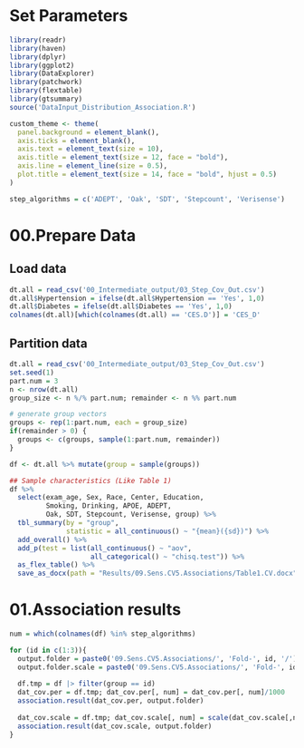 # Set Parameters
```r
library(readr)
library(haven)
library(dplyr)
library(ggplot2)
library(DataExplorer)
library(patchwork)
library(flextable)
library(gtsummary)
source('DataInput_Distribution_Association.R')

custom_theme <- theme(
  panel.background = element_blank(),
  axis.ticks = element_blank(),
  axis.text = element_text(size = 10),
  axis.title = element_text(size = 12, face = "bold"),
  axis.line = element_line(size = 0.5),
  plot.title = element_text(size = 14, face = "bold", hjust = 0.5)
)

step_algorithms = c('ADEPT', 'Oak', 'SDT', 'Stepcount', 'Verisense')
```

# 00.Prepare Data
## Load data
```r
dt.all = read_csv('00_Intermediate_output/03_Step_Cov_Out.csv')
dt.all$Hypertension = ifelse(dt.all$Hypertension == 'Yes', 1,0)
dt.all$Diabetes = ifelse(dt.all$Diabetes == 'Yes', 1,0)
colnames(dt.all)[which(colnames(dt.all) == 'CES.D')] = 'CES_D'
```
## Partition data
```r
dt.all = read_csv('00_Intermediate_output/03_Step_Cov_Out.csv')
set.seed(1)
part.num = 3
n <- nrow(dt.all)
group_size <- n %/% part.num; remainder <- n %% part.num

# generate group vectors
groups <- rep(1:part.num, each = group_size)
if(remainder > 0) {
  groups <- c(groups, sample(1:part.num, remainder))
}

df <- dt.all %>% mutate(group = sample(groups))

## Sample characteristics (Like Table 1)
df %>% 
  select(exam_age, Sex, Race, Center, Education,
         Smoking, Drinking, APOE, ADEPT,
         Oak, SDT, Stepcount, Verisense, group) %>%
  tbl_summary(by = "group",
              statistic = all_continuous() ~ "{mean}({sd})") %>%
  add_overall() %>%
  add_p(test = list(all_continuous() ~ "aov",
                    all_categorical() ~ "chisq.test")) %>%
  as_flex_table() %>%
  save_as_docx(path = "Results/09.Sens.CV5.Associations/Table1.CV.docx")
```

# 01.Association results
```r
num = which(colnames(df) %in% step_algorithms)

for (id in c(1:3)){
  output.folder = paste0('09.Sens.CV5.Associations/', 'Fold-', id, '/')
  output.folder.scale = paste0('09.Sens.CV5.Associations/', 'Fold-', id, '/scaled')
  
  df.tmp = df |> filter(group == id)
  dat_cov.per = df.tmp; dat_cov.per[, num] = dat_cov.per[, num]/1000
  association.result(dat_cov.per, output.folder)
  
  dat_cov.scale = df.tmp; dat_cov.scale[, num] = scale(dat_cov.scale[,num])
  association.result(dat_cov.scale, output.folder)
}

```

